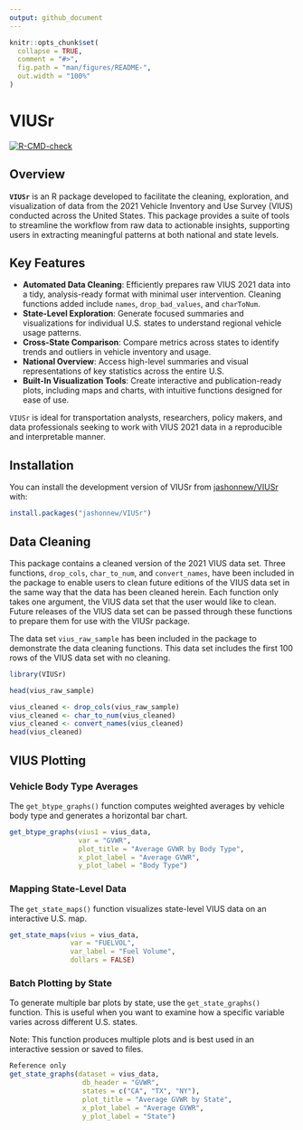 ```yaml
---
output: github_document
---
```


<!-- README.md is generated from README.Rmd. Please edit that file -->

```r
knitr::opts_chunk$set(
  collapse = TRUE,
  comment = "#>",
  fig.path = "man/figures/README-",
  out.width = "100%"
)
```


# VIUSr

<!-- badges: start -->
[![R-CMD-check](https://github.com/jashonnew/VIUSr/actions/workflows/R-CMD-check.yaml/badge.svg)](https://github.com/jashonnew/VIUSr/actions/workflows/R-CMD-check.yaml)
<!-- badges: end -->

## Overview

**`VIUSr`** is an R package developed to facilitate the cleaning, exploration, and visualization of data from the 2021 Vehicle Inventory and Use Survey (VIUS) conducted across the United States. This package provides a suite of tools to streamline the workflow from raw data to actionable insights, supporting users in extracting meaningful patterns at both national and state levels.

## Key Features

- **Automated Data Cleaning**: Efficiently prepares raw VIUS 2021 data into a tidy, analysis-ready format with minimal user intervention. Cleaning functions added include `names`, `drop_bad_values`, and `charToNum`.
- **State-Level Exploration**: Generate focused summaries and visualizations for individual U.S. states to understand regional vehicle usage patterns.
- **Cross-State Comparison**: Compare metrics across states to identify trends and outliers in vehicle inventory and usage.
- **National Overview**: Access high-level summaries and visual representations of key statistics across the entire U.S.
- **Built-In Visualization Tools**: Create interactive and publication-ready plots, including maps and charts, with intuitive functions designed for ease of use.

`VIUSr` is ideal for transportation analysts, researchers, policy makers, and data professionals seeking to work with VIUS 2021 data in a reproducible and interpretable manner.


## Installation

You can install the development version of VIUSr from [jashonnew/VIUSr](https://github.com/jashonnew/VIUSr) with:

``` r
install.packages("jashonnew/VIUSr")
```

## Data Cleaning

This package contains a cleaned version of the 2021 VIUS data set. Three functions, `drop_cols`, `char_to_num`, and `convert_names`, have been included in the package to enable users to clean future editions of the VIUS data set in the same way that the data has been cleaned herein. Each function only takes one argument, the VIUS data set that the user would like to clean. Future releases
of the VIUS data set can be passed through these functions to prepare them for
use with the VIUSr package.

The data set `vius_raw_sample` has been included in the package to demonstrate
the data cleaning functions. This data set includes the first 100 rows of the
VIUS data set with no cleaning.

```r
library(VIUSr)

head(vius_raw_sample)

vius_cleaned <- drop_cols(vius_raw_sample)
vius_cleaned <- char_to_num(vius_cleaned)
vius_cleaned <- convert_names(vius_cleaned)
head(vius_cleaned)
```


## VIUS Plotting

### Vehicle Body Type Averages
The `get_btype_graphs()` function computes weighted averages by vehicle body type and generates a horizontal bar chart.

```r
get_btype_graphs(vius1 = vius_data,
                 var = "GVWR",
                 plot_title = "Average GVWR by Body Type",
                 x_plot_label = "Average GVWR",
                 y_plot_label = "Body Type")
```

### Mapping State-Level Data

The `get_state_maps()` function visualizes state-level VIUS data on an interactive U.S. map.

```r
get_state_maps(vius = vius_data,
               var = "FUELVOL",
               var_label = "Fuel Volume",
               dollars = FALSE)
```


### Batch Plotting by State

To generate multiple bar plots by state, use the `get_state_graphs()` function. This is useful when you want to examine how a specific variable varies across different U.S. states.

Note: This function produces multiple plots and is best used in an interactive session or saved to files.

```r
Reference only
get_state_graphs(dataset = vius_data,
                  db_header = "GVWR",
                  states = c("CA", "TX", "NY"),
                  plot_title = "Average GVWR by State",
                  x_plot_label = "Average GVWR",
                  y_plot_label = "State")

```
